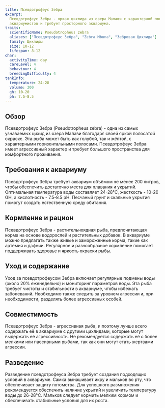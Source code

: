 ```yaml
---
title: Псевдотрофеус Зебра
excerpt:
  Псевдотрофеус Зебра - яркая цихлида из озера Малави с характерной полосатой окраской. Подходит для опытных
  аквариумистов и требует просторного аквариума.
traits:
  scientificName: Pseudotropheus zebra
  aliases: ["Псевдотрофеус Зебра", "Zebra Mbuna", "Зебровая Цихлида"]
  family: Цихлиды
  size: 10-12
  lifespan: 8-12
char:
  activityTime: day
  careLevel: 4
  behaviour: 4
  breedingDifficulty: 4
tankInfo:
  temperature: 24-28
  volume: 200
  gh: 10-20
  ph: 7.5-8.5
---
```


## Обзор

Псевдотрофеус Зебра (Pseudotropheus zebra) - одна из самых узнаваемых цихид из озера Малави благодаря своей яркой
полосатой окраске. Эта рыба может быть как голубой, так и жёлтой, с характерными горизонтальными полосами. Псевдотрофеус
Зебра имеет агрессивный характер и требует большого пространства для комфортного проживания.

## Требования к аквариуму

Псевдотрофеус Зебра требует аквариум объёмом не менее 200 литров, чтобы обеспечить достаточно места для плавания и
укрытий. Оптимальная температура воды составляет 24-28°C, жесткость - 10-20 GH, а кислотность - 7.5-8.5 pH. Песчаный
грунт и скальные укрытия помогут создать естественную среду обитания.

## Кормление и рацион

Псевдотрофеус Зебра - растительноядная рыба, предпочитающая корма на основе водорослей и растительных добавок. В
аквариуме можно предлагать также живые и замороженные корма, такие как артемия и дафнии. Регулярное и разнообразное
кормление помогает поддерживать здоровье и яркость окраски рыбы.

## Уход и содержание

Уход за псевдотрофеусом Зебра включает регулярные подмены воды (около 20% еженедельно) и мониторинг параметров воды. Эта
рыба требует чистоты и стабильности в аквариуме, чтобы избежать заболеваний. Необходимо также следить за уровнем
агрессии и, при необходимости, разделять более агрессивных особей.

## Совместимость

Псевдотрофеус Зебра - агрессивная рыба, и поэтому лучше всего содержать её в аквариуме с другими цихлидами, которые
могут выдержать её агрессивность. Не рекомендуется содержать её с более мелкими или пассивными рыбами, так как они могут
стать жертвами агрессии.

## Разведение

Разведение псевдотрофеуса Зебра требует создания подходящих условий в аквариуме. Самка вынашивает икру и мальков во рту,
что обеспечивает защиту потомства. Для успешного размножения рекомендуется обеспечить наличие укрытий и увеличить
температуру воды до 26-28°C. Мальков следует кормить мелким кормом и обеспечивать стабильные условия для их роста.
